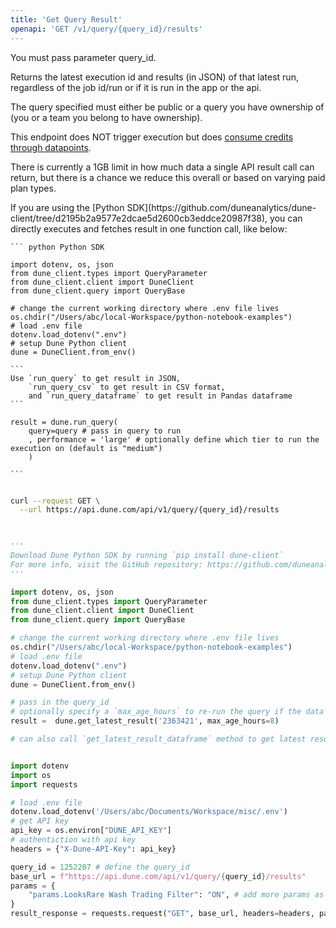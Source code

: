 ```yaml
---
title: 'Get Query Result'
openapi: 'GET /v1/query/{query_id}/results'
---
```


You must pass parameter query_id. 

Returns the latest execution id and results (in JSON) of that latest run, regardless of the job id/run or if it is run in the app or the api. 

The query specified must either be public or a query you have ownership of (you or a team you belong to have ownership).

<Note> This endpoint does NOT trigger execution but does [consume credits through datapoints](https://dune.com/pricing). </Note>

<Info> There is currently a 1GB limit in how much data a single API result call can return, but there is a chance we reduce this overall or based on varying paid plan types. </Info>

<Accordion title="Execute query and get result in one call">
  <Tip> If you are using the [Python SDK](https://github.com/duneanalytics/dune-client/tree/d2195b2a9577e2dcae5d2600cb3eddce20987f38), you can directly executes and fetches result in one function call, like below: </Tip>

    ``` python Python SDK 

    import dotenv, os, json
    from dune_client.types import QueryParameter
    from dune_client.client import DuneClient
    from dune_client.query import QueryBase

    # change the current working directory where .env file lives
    os.chdir("/Users/abc/local-Workspace/python-notebook-examples")
    # load .env file
    dotenv.load_dotenv(".env")
    # setup Dune Python client
    dune = DuneClient.from_env()

    ```
    Use `run_query` to get result in JSON, 
        `run_query_csv` to get result in CSV format, 
        and `run_query_dataframe` to get result in Pandas dataframe
    ```

    result = dune.run_query(
        query=query # pass in query to run 
        , performance = 'large' # optionally define which tier to run the execution on (default is "medium")
        )

    ```
</Accordion>

<RequestExample>

```bash cURL

curl --request GET \
  --url https://api.dune.com/api/v1/query/{query_id}/results
  
```

```python Python SDK

'''
Download Dune Python SDK by running `pip install dune-client`
For more info, visit the GitHub repository: https://github.com/duneanalytics/dune-client/tree/d2195b2a9577e2dcae5d2600cb3eddce20987f38
'''

import dotenv, os, json
from dune_client.types import QueryParameter
from dune_client.client import DuneClient
from dune_client.query import QueryBase

# change the current working directory where .env file lives
os.chdir("/Users/abc/local-Workspace/python-notebook-examples")
# load .env file
dotenv.load_dotenv(".env")
# setup Dune Python client
dune = DuneClient.from_env()

# pass in the query_id
# optionally specify a `max_age_hours` to re-run the query if the data is too outdated
result =  dune.get_latest_result('2363421', max_age_hours=8) 

# can also call `get_latest_result_dataframe` method to get latest result in Python Pandas dataframe format

```

```python Python

import dotenv
import os
import requests

# load .env file
dotenv.load_dotenv('/Users/abc/Documents/Workspace/misc/.env')
# get API key
api_key = os.environ["DUNE_API_KEY"]
# authentiction with api key
headers = {"X-Dune-API-Key": api_key}

query_id = 1252207 # define the query_id
base_url = f"https://api.dune.com/api/v1/query/{query_id}/results"
params = {
    "params.LooksRare Wash Trading Filter": "ON", # add more params as needed
}
result_response = requests.request("GET", base_url, headers=headers, params=params)

```

</RequestExample>